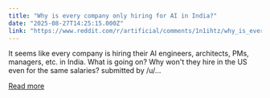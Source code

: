```yaml
---
title: "Why is every company only hiring for AI in India?"
date: "2025-08-27T14:25:15.000Z"
link: "https://www.reddit.com/r/artificial/comments/1n1ihtz/why_is_every_company_only_hiring_for_ai_in_india/"
---
```


It seems like every company is hiring their AI engineers, architects, PMs, managers, etc. in India.
 What is going on? Why won't they hire in the US even for the same salaries?
    submitted by    /u/...

[Read more](https://www.reddit.com/r/artificial/comments/1n1ihtz/why_is_every_company_only_hiring_for_ai_in_india/)
